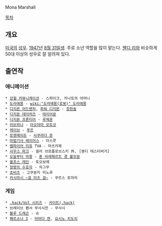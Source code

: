 Mona Marshall

[[목차]]
== 개요 ==
[[미국]]의 [[성우]]. [[1947년]] [[8월 31일]]생. 주로 소년 역할을 많이 맡는다. [[웬디 리]]와 비슷하게 50대 이상의 성우로 잘 알려져 있다.

== 출연작 ==
=== 애니메이션 ===
 * [[강철 커뮤니케이션]] - 스파이크, 카나토의 어머니
 * [[도라에몽]] - [[wiki:"도라에몽(로봇)" 도라에몽]]
 * [[디지몬 어드벤처]], [[파워 디지몬]] - [[장한솔]]
 * [[디지몬 테이머즈]] - [[테리어몬]]
 * [[디지몬 프론티어]] - [[루체몬]]
 * [[러브히나]] - [[아오야마 모토코]] 
 * [[레이브]] - [[푸르]]
 * [[로젠메이든]] - [[사쿠라다 준]]
 * [[마법기사 레이어스]] - 아스콧
 * [[뱀파이어 미유]] TVA - 마츠카제
 * [[사우스 파크]] - 쉴라 브로플로브스키 外, [웬디 테스터버거]
 * [[오늘부터 마왕]] - [[폰 비레페르트 경 볼프람]]
 * [[울프스 레인]] - 토오보에
 * [[정령의 수호자]] - 차그무
 * [[쵸비츠]] - 고쿠분지 미노루
 * [[카시마시 ~걸 미츠 걸~]] - 쿠르스 토마리

=== 게임 ===
 * [[.hack/Vol 시리즈]] - [[카이트(.hack)]]
 * 브레이브 펜서 무사시전 - 무사시
 * [[블루 드래곤]] - 슈
 * [[페르소나 3]] - [[아마다 켄]], [[치도리(페르소나3)|요시노 치도리]]
